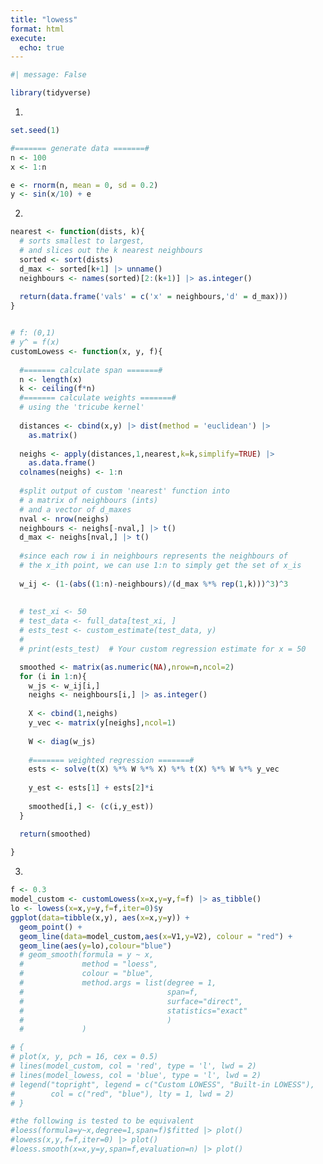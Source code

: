 ```yaml
---
title: "lowess"
format: html
execute: 
  echo: true
---
```


```r
#| message: False

library(tidyverse)

```

1.

```r
set.seed(1)

#======= generate data =======#
n <- 100
x <- 1:n

e <- rnorm(n, mean = 0, sd = 0.2)
y <- sin(x/10) + e
```

2.  

```r

nearest <- function(dists, k){
  # sorts smallest to largest, 
  # and slices out the k nearest neighbours
  sorted <- sort(dists)
  d_max <- sorted[k+1] |> unname()
  neighbours <- names(sorted)[2:(k+1)] |> as.integer()
  
  return(data.frame('vals' = c('x' = neighbours,'d' = d_max)))
}


# f: (0,1)
# y^ = f(x)
customLowess <- function(x, y, f){
  
  #======= calculate span =======#
  n <- length(x)
  k <- ceiling(f*n)
  #======= calculate weights =======#
  # using the 'tricube kernel'
  
  distances <- cbind(x,y) |> dist(method = 'euclidean') |>
    as.matrix()
  
  neighs <- apply(distances,1,nearest,k=k,simplify=TRUE) |>
    as.data.frame()
  colnames(neighs) <- 1:n
  
  #split output of custom 'nearest' function into 
  # a matrix of neighbours (ints)
  # and a vector of d_maxes
  nval <- nrow(neighs)
  neighbours <- neighs[-nval,] |> t()
  d_max <- neighs[nval,] |> t()
  
  #since each row i in neighbours represents the neighbours of 
  # the x_ith point, we can use 1:n to simply get the set of x_is
  
  w_ij <- (1-(abs((1:n)-neighbours)/(d_max %*% rep(1,k)))^3)^3
  
  
  # test_xi <- 50
  # test_data <- full_data[test_xi, ]
  # ests_test <- custom_estimate(test_data, y)
  # 
  # print(ests_test)  # Your custom regression estimate for x = 50

  smoothed <- matrix(as.numeric(NA),nrow=n,ncol=2) 
  for (i in 1:n){
    w_js <- w_ij[i,]
    neighs <- neighbours[i,] |> as.integer()
    
    X <- cbind(1,neighs)
    y_vec <- matrix(y[neighs],ncol=1)
    
    W <- diag(w_js)
  
    #======= weighted regression =======#
    ests <- solve(t(X) %*% W %*% X) %*% t(X) %*% W %*% y_vec
   
    y_est <- ests[1] + ests[2]*i
    
    smoothed[i,] <- (c(i,y_est))
  }

  return(smoothed)
  
}
```



3.  

```r
f <- 0.3
model_custom <- customLowess(x=x,y=y,f=f) |> as_tibble()
lo <- lowess(x=x,y=y,f=f,iter=0)$y
ggplot(data=tibble(x,y), aes(x=x,y=y)) +
  geom_point() +
  geom_line(data=model_custom,aes(x=V1,y=V2), colour = "red") +
  geom_line(aes(y=lo),colour="blue")
  # geom_smooth(formula = y ~ x, 
  #             method = "loess",
  #             colour = "blue",
  #             method.args = list(degree = 1,
  #                                span=f,
  #                                surface="direct",
  #                                statistics="exact"
  #                                )
  #             )
```

```r
# {
# plot(x, y, pch = 16, cex = 0.5)
# lines(model_custom, col = 'red', type = 'l', lwd = 2)
# lines(model_lowess, col = 'blue', type = 'l', lwd = 2)
# legend("topright", legend = c("Custom LOWESS", "Built-in LOWESS"),
#        col = c("red", "blue"), lty = 1, lwd = 2)
# }

#the following is tested to be equivalent
#loess(formula=y~x,degree=1,span=f)$fitted |> plot()
#lowess(x,y,f=f,iter=0) |> plot()
#loess.smooth(x=x,y=y,span=f,evaluation=n) |> plot()
```


